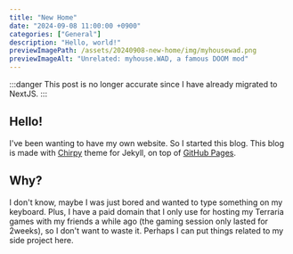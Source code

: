 ```yaml
---
title: "New Home"
date: "2024-09-08 11:00:00 +0900"
categories: ["General"]
description: "Hello, world!"
previewImagePath: /assets/20240908-new-home/img/myhousewad.png
previewImageAlt: "Unrelated: myhouse.WAD, a famous DOOM mod"
---
```


:::danger
This post is no longer accurate since I have already migrated to NextJS.
:::

## Hello!

I've been wanting to have my own website. So I started this blog.
This blog is made with [Chirpy](https://github.com/cotes2020/jekyll-theme-chirpy/tree/master) theme for Jekyll, on top of [GitHub Pages](https://docs.github.com/en/pages).

## Why?

I don't know, maybe I was just bored and wanted to type something on my keyboard.
Plus, I have a paid domain that I only use for hosting my Terraria games with my friends
a while ago (the gaming session only lasted for 2weeks), so I don't want to waste it.
Perhaps I can put things related to my side project here.
